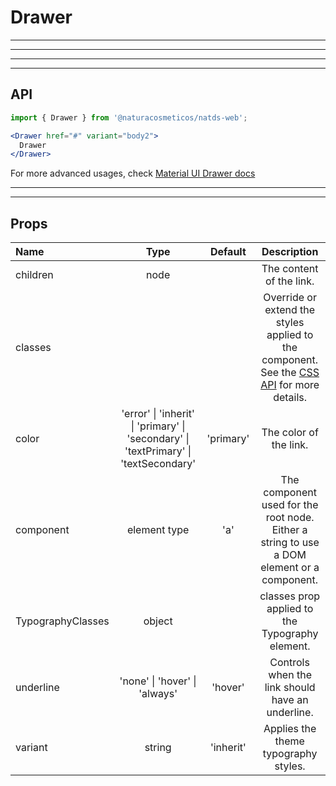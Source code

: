 
# Drawer

---

---

---

---

## API

```jsx highlight-line="2"
import { Drawer } from '@naturacosmeticos/natds-web';

<Drawer href="#" variant="body2">
  Drawer
</Drawer>
```

For more advanced usages, check [Material UI Drawer docs](https://material-ui.com/components/drawer)

---

---

## Props

| Name              | Type                                                                                 |  Default  | Description                                                                                                                                     |
| :---------------- | :----------------------------------------------------------------------------------: | :-------: | :---------------------------------------------------------------------------------------------------------------------------------------------: |
| children          | node                                                                                 |           | The content of the link.                                                                                                                        |
| classes           |                                                                                      |           | Override or extend the styles applied to the component. See the [CSS API](https://material-ui.com/api/link/#css) for more details.              |
| color             | 'error' \| 'inherit' \| 'primary' \| 'secondary' \| 'textPrimary' \| 'textSecondary' | 'primary' | The color of the link.                                                                                                                          |
| component         | element type                                                                         | 'a'       | The component used for the root node. Either a string to use a DOM element or a component.                                                      |
| TypographyClasses | object                                                                               |           | classes prop applied to the Typography element.                                                                                                 |
| underline         | 'none' \| 'hover' \| 'always'                                                        | 'hover'   | Controls when the link should have an underline.                                                                                                |
| variant           | string                                                                               | 'inherit' | Applies the theme typography styles.                                                                                                            |
